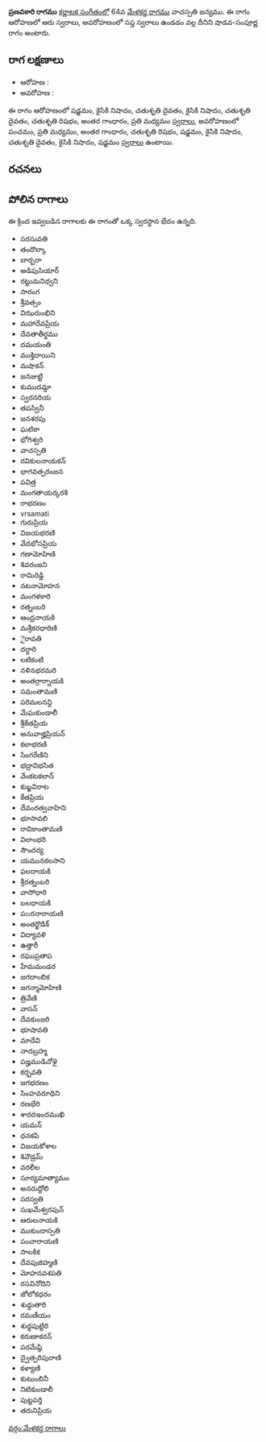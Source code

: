 {{Infobox ragam
	| name          	= ప్రణవకారి
	| synonym	    	= 
	| mela          	= 
	| chakra        	= 
	| janaka        	= 
	| type          	= శాడవ-సంపూర్ణ
	| arohanam      	= {{svaraC|S|N2|D2|N2|D2|R2|G3|M2}} 
	| avarohanam    	= {{svaraC|P|M2|G3|R2|S|N2|D2|N2|S}}
	| jeeva         	=
	| chhaya        	=
	| nyasa         	=
	| vishesha      	= 
	| equivalent  		= 
}}
{{కర్ణాటక సంగీత రాగాలు}}
'''ప్రణవకారి రాగము''' [[కర్ణాటక సంగీతం]]లో 64వ [[మేళకర్త రాగము]] వాచస్పతి జన్యము.  ఈ రాగం ఆరోహణలో ఆరు స్వరాలు, అవరోహణంలో సప్త స్వరాలు ఉండడం వల్ల దీనిని షాడవ-సంపూర్ణ రాగం అంటారు.


==రాగ లక్షణాలు==


* ఆరోహణ : {{svaraC|S|N2|D2|N2|D2|R2|G3|M2}} 
* అవరోహణ : {{svaraC|P|M2|G3|R2|S|N2|D2|N2|S}}

ఈ రాగం ఆరోహణంలో షడ్జమం, కైసికి నిషాదం, చతుశృతి దైవతం, కైసికి నిషాదం, చతుశృతి దైవతం, చతుశృతి రిషభం, అంతర గాంధారం, ప్రతి మధ్యమం [[స్వరాలు]], అవరోహణంలో పంచమం, ప్రతి మధ్యమం, అంతర గాంధారం, చతుశృతి రిషభం, షడ్జమం, కైసికి నిషాదం, చతుశృతి దైవతం, కైసికి నిషాదం, షడ్జమం [[స్వరాలు]] ఉంటాయి.

==రచనలు==



==పోలిన రాగాలు==
ఈ క్రింద ఇవ్వబడిన రాగాలకు ఈ రాగంతో ఒక్క స్వరస్థాన భేదం ఉన్నది.
* సరసువతి
* తందొల్కా
* బార్బరా
* అడిపుసియార్
* రట్టుమనిధ్వని
* సారంగ
* శ్రీవత్సం
* విఝరుంభిని
* మహాదేవప్రియ
* దేవతాతీర్థము
* దమయంతి
* ముక్తిదాయిని
* మషాకన్
* జనజుట్టి
* కుముదమ్డా
* స్వరనరియ
* తపస్వినీ
* జనశరపు
* ఘటికా
* భోగిశ్వరి
* వాచస్పతి
* రవికులనాయకన్
* భాగవత్పరంజన
* పవిత్ర
* మంగతాయర్కరశి
* రాభరణం
* vrsamati
* గురుప్రియ
* విజయభరణి
* వేదభోసప్రియ
* గణామోహిణి
* శివరంజని
* రామిరెడ్డి
* నటనామోహన
* మంగళకారి
* రత్నంబరి
* ఆంధ్రనాయకి
* మశ్రీకరధారిణి
* ైరావతి
* దర్ధారి
* లటికంటి
* నళినభరమరి
* అంతర్రార్నాయకి
* సమంతామణి
* పరిమలనన్ది
* మేఘకుండాలీ
* శ్రీకేతప్రియ
* అనువాజ్హిప్రియన్
* కలాభరణి
* సింగరేణిని
* భద్రావిభసిత
* వేంకటకలాన్
* కుబ్జవిరాట
* కేతప్రియ
* దేవంరత్వవాహిని
* భూసావలి
* రావికాంతామణి
* విలాంభరి
* సౌందర్య
* యమునకలసాని
* ఫలదాయకి
* శ్రీరత్నంబరి
* వాసోధారి
* బలధాయకి
* పಜరనారాయణి
* అంతర్ఖొడిక్
* విద్యావళి
* ఉత్తారీ
* రఘుప్రతాప
* హేమమండర
* జగదాంబిక
* జగన్మామోహిణి
* త్రివేణి
* వాసన్
* దేవకుంజరి
* భూషావతి
* మాదేవి
* నాదబ్రహ్మ
* పజ్హముడిచోళై
* కర్భవతి
* జగభరణం
* సింహవరూధిని
* రణభేరి
* శారదఇందముఖి
* యమన్
* ధనకపి
* విజయకోశాల
* శివౌడ్రమ్
* వరలీల
* సూర్యమాత్యామం
* అనరుద్దోలి
* సరస్వతి
* సుఖమేశ్వరపున్
* ఆరులనాయకి
* ముకుందాస్పతి
* పంచారాయణి
* సాలకిక
* దేవపుజిహ్మణి
* మోహనవశపతి
* రసవినోదిని
* జోలోకధరం
* శుధ్ధుతారి
* రమణీయం
* శుధ్ధపుట్టిరి
* కరుణాకరన్
* పరమేష్ఠి
* ద్వైత్పరిపురాణి
* కళ్యాణి
* కుటుంబినీ
* నిటికుండాలీ
* పుట్టపర్తి
* తరునిప్రియ



[[వర్గం:మేళకర్త రాగాలు]]